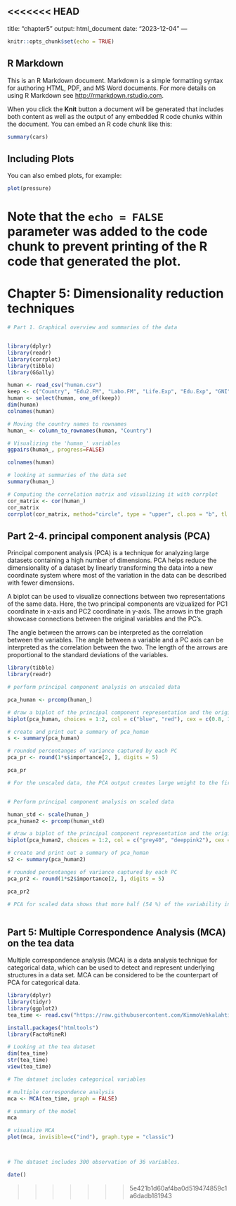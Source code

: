 <<<<<<< HEAD
---
title: "chapter5"
output: html_document
date: "2023-12-04"
---

```r
knitr::opts_chunk$set(echo = TRUE)
```

## R Markdown

This is an R Markdown document. Markdown is a simple formatting syntax for authoring HTML, PDF, and MS Word documents. For more details on using R Markdown see <http://rmarkdown.rstudio.com>.

When you click the **Knit** button a document will be generated that includes both content as well as the output of any embedded R code chunks within the document. You can embed an R code chunk like this:

```r
summary(cars)
```

## Including Plots

You can also embed plots, for example:

```r
plot(pressure)
```

Note that the `echo = FALSE` parameter was added to the code chunk to prevent printing of the R code that generated the plot.
=======
# Chapter 5: Dimensionality reduction techniques


```r
# Part 1. Graphical overview and summaries of the data


library(dplyr)
library(readr)
library(corrplot)
library(tibble)
library(GGally)

human <- read_csv("human.csv")
keep <- c("Country", "Edu2.FM", "Labo.FM", "Life.Exp", "Edu.Exp", "GNI", "Mat.Mor", "Ado.Birth", "Parli.F")
human <- select(human, one_of(keep))
dim(human)
colnames(human)

# Moving the country names to rownames
human_ <- column_to_rownames(human, "Country")

# Visualizing the 'human_' variables
ggpairs(human_, progress=FALSE)

colnames(human)

# looking at summaries of the data set
summary(human_)

# Computing the correlation matrix and visualizing it with corrplot
cor_matrix <- cor(human_) 
cor_matrix
corrplot(cor_matrix, method="circle", type = "upper", cl.pos = "b", tl.pos = "d")


```


## Part 2-4. principal component analysis (PCA) 

Principal component analysis (PCA) is a technique for analyzing large datasets containing a high number of dimensions. PCA helps reduce the dimensionality of a dataset by linearly transforming the data into a new coordinate system where most of the variation in the data can be described with fewer dimensions.

A biplot can be used to visualize connections between two representations of the same data. Here, the two principal components are vizualized for PC1 coordinate in x-axis and PC2 coordinate in y-axis. The arrows in the graph showcase connections between the original variables and the PC's. 

The angle between the arrows can be interpreted as the correlation between the variables. The angle between a variable and a PC axis can be interpreted as the correlation between the two. The length of the arrows are proportional to the standard deviations of the variables.



```r

library(tibble)
library(readr)

# perform principal component analysis on unscaled data

pca_human <- prcomp(human_)

# draw a biplot of the principal component representation and the original variables
biplot(pca_human, choices = 1:2, col = c("blue", "red"), cex = c(0.8, 1))

# create and print out a summary of pca_human
s <- summary(pca_human)

# rounded percentanges of variance captured by each PC
pca_pr <- round(1*s$importance[2, ], digits = 5)

pca_pr

# For the unscaled data, the PCA output creates large weight to the first PC with close to no weight on the others.


# Perform principal component analysis on scaled data

human_std <- scale(human_)
pca_human2 <- prcomp(human_std)

# draw a biplot of the principal component representation and the original variables
biplot(pca_human2, choices = 1:2, col = c("grey40", "deeppink2"), cex = c(0.8, 1))

# create and print out a summary of pca_human
s2 <- summary(pca_human2)

# rounded percentanges of variance captured by each PC
pca_pr2 <- round(1*s2$importance[2, ], digits = 5)

pca_pr2 

# PCA for scaled data shows that more half (54 %) of the variability in the data is included in the PC1 and around 16 percent in the PCA2.



```

## Part 5: Multiple Correspondence Analysis (MCA) on the tea data

Multiple correspondence analysis (MCA) is a data analysis technique for categorical data, which can be used to detect and represent underlying structures in a data set. MCA can be considered to be the counterpart of PCA for categorical data.

```r

library(dplyr)
library(tidyr)
library(ggplot2)
tea_time <- read.csv("https://raw.githubusercontent.com/KimmoVehkalahti/Helsinki-Open-Data-Science/master/datasets/tea_time.csv", stringsAsFactors = TRUE)

install.packages("htmltools")
library(FactoMineR)

# Looking at the tea dataset
dim(tea_time)
str(tea_time)
view(tea_time)

# The dataset includes categorical variables

# multiple correspondence analysis
mca <- MCA(tea_time, graph = FALSE)

# summary of the model
mca

# visualize MCA
plot(mca, invisible=c("ind"), graph.type = "classic")



# The dataset includes 300 observation of 36 variables.


```



```r
date()
```
>>>>>>> 5e421b1d60af4ba0d519474859c1a6dadb181943
